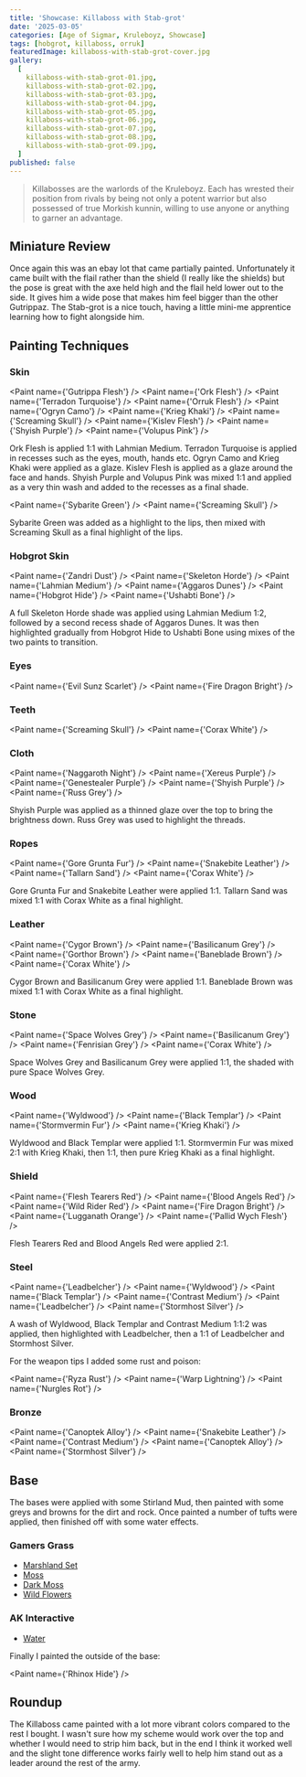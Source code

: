 ```yaml
---
title: 'Showcase: Killaboss with Stab-grot'
date: '2025-03-05'
categories: [Age of Sigmar, Kruleboyz, Showcase]
tags: [hobgrot, killaboss, orruk]
featuredImage: killaboss-with-stab-grot-cover.jpg
gallery:
  [
    killaboss-with-stab-grot-01.jpg,
    killaboss-with-stab-grot-02.jpg,
    killaboss-with-stab-grot-03.jpg,
    killaboss-with-stab-grot-04.jpg,
    killaboss-with-stab-grot-05.jpg,
    killaboss-with-stab-grot-06.jpg,
    killaboss-with-stab-grot-07.jpg,
    killaboss-with-stab-grot-08.jpg,
    killaboss-with-stab-grot-09.jpg,
  ]
published: false
---
```



> Killabosses are the warlords of the Kruleboyz. Each has wrested their position from rivals by being not only a potent
> warrior but also possessed of true Morkish kunnin, willing to use anyone or anything to garner an advantage.

## Miniature Review

Once again this was an ebay lot that came partially painted. Unfortunately it came built with the flail rather than the
shield (I really like the shields) but the pose is great with the axe held high and the flail held lower out to the
side. It gives him a wide pose that makes him feel bigger than the other Gutrippaz. The Stab-grot is a nice touch,
having a little mini-me apprentice learning how to fight alongside him.

## Painting Techniques

### Skin

<Paint name={'Gutrippa Flesh'} />
<Paint name={'Ork Flesh'} />
<Paint name={'Terradon Turquoise'} />
<Paint name={'Orruk Flesh'} />
<Paint name={'Ogryn Camo'} />
<Paint name={'Krieg Khaki'} />
<Paint name={'Screaming Skull'} />
<Paint name={'Kislev Flesh'} />
<Paint name={'Shyish Purple'} />
<Paint name={'Volupus Pink'} />

Ork Flesh is applied 1:1 with Lahmian Medium. Terradon Turquoise is applied in recesses such as the eyes, mouth,
hands etc. Ogryn Camo and Krieg Khaki were applied as a glaze. Kislev Flesh is applied as a glaze around the face and
hands. Shyish Purple and Volupus Pink was mixed 1:1 and applied as a very thin wash and added to the recesses as a final
shade.

<Paint name={'Sybarite Green'} />
<Paint name={'Screaming Skull'} />

Sybarite Green was added as a highlight to the lips, then mixed with Screaming Skull as a final highlight of the lips.

### Hobgrot Skin

<Paint name={'Zandri Dust'} />
<Paint name={'Skeleton Horde'} />
<Paint name={'Lahmian Medium'} />
<Paint name={'Aggaros Dunes'} />
<Paint name={'Hobgrot Hide'} />
<Paint name={'Ushabti Bone'} />

A full Skeleton Horde shade was applied using Lahmian Medium 1:2, followed by a second recess shade of Aggaros Dunes.
It was then highlighted gradually from Hobgrot Hide to Ushabti Bone using mixes of the two paints to transition.

### Eyes

<Paint name={'Evil Sunz Scarlet'} />
<Paint name={'Fire Dragon Bright'} />

### Teeth

<Paint name={'Screaming Skull'} />
<Paint name={'Corax White'} />

### Cloth

<Paint name={'Naggaroth Night'} />
<Paint name={'Xereus Purple'} />
<Paint name={'Genestealer Purple'} />
<Paint name={'Shyish Purple'} />
<Paint name={'Russ Grey'} />

Shyish Purple was applied as a thinned glaze over the top to bring the brightness down. Russ Grey was used to highlight
the threads.

### Ropes

<Paint name={'Gore Grunta Fur'} />
<Paint name={'Snakebite Leather'} />
<Paint name={'Tallarn Sand'} />
<Paint name={'Corax White'} />

Gore Grunta Fur and Snakebite Leather were applied 1:1. Tallarn Sand was mixed 1:1 with Corax White as a final
highlight.

### Leather

<Paint name={'Cygor Brown'} />
<Paint name={'Basilicanum Grey'} />
<Paint name={'Gorthor Brown'} />
<Paint name={'Baneblade Brown'} />
<Paint name={'Corax White'} />

Cygor Brown and Basilicanum Grey were applied 1:1. Baneblade Brown was mixed 1:1 with Corax White as a final highlight.

### Stone

<Paint name={'Space Wolves Grey'} />
<Paint name={'Basilicanum Grey'} />
<Paint name={'Fenrisian Grey'} />
<Paint name={'Corax White'} />

Space Wolves Grey and Basilicanum Grey were applied 1:1, the shaded with pure Space Wolves Grey.

### Wood

<Paint name={'Wyldwood'} />
<Paint name={'Black Templar'} />
<Paint name={'Stormvermin Fur'} />
<Paint name={'Krieg Khaki'} />

Wyldwood and Black Templar were applied 1:1. Stormvermin Fur was mixed 2:1 with Krieg Khaki, then 1:1, then pure
Krieg Khaki as a final highlight.

### Shield

<Paint name={'Flesh Tearers Red'} />
<Paint name={'Blood Angels Red'} />
<Paint name={'Wild Rider Red'} />
<Paint name={'Fire Dragon Bright'} />
<Paint name={'Lugganath Orange'} />
<Paint name={'Pallid Wych Flesh'} />

Flesh Tearers Red and Blood Angels Red were applied 2:1.

### Steel

<Paint name={'Leadbelcher'} />
<Paint name={'Wyldwood'} />
<Paint name={'Black Templar'} />
<Paint name={'Contrast Medium'} />
<Paint name={'Leadbelcher'} />
<Paint name={'Stormhost Silver'} />

A wash of Wyldwood, Black Templar and Contrast Medium 1:1:2 was applied, then highlighted with Leadbelcher, then
a 1:1 of Leadbelcher and Stormhost Silver.

For the weapon tips I added some rust and poison:

<Paint name={'Ryza Rust'} />
<Paint name={'Warp Lightning'} />
<Paint name={'Nurgles Rot'} />

### Bronze

<Paint name={'Canoptek Alloy'} />
<Paint name={'Snakebite Leather'} />
<Paint name={'Contrast Medium'} />
<Paint name={'Canoptek Alloy'} />
<Paint name={'Stormhost Silver'} />

## Base

The bases were applied with some Stirland Mud, then painted with some greys and browns for the dirt and rock.
Once painted a number of tufts were applied, then finished off with some water effects.

### Gamers Grass

- [Marshland Set](https://gamersgrass.com/product/marshland-set/)
- [Moss](https://gamersgrass.com/product/moss-2mm/)
- [Dark Moss](https://gamersgrass.com/product/dark-moss-2mm/)
- [Wild Flowers](https://gamersgrass.com/product/wild-flowers-set/)

### AK Interactive

- [Water](https://ak-interactive.com/product/puddles-60ml/)

Finally I painted the outside of the base:

<Paint name={'Rhinox Hide'} />

## Roundup

The Killaboss came painted with a lot more vibrant colors compared to the rest I bought. I wasn't sure how my scheme
would work over the top and whether I would need to strip him back, but in the end I think it worked well and the
slight tone difference works fairly well to help him stand out as a leader around the rest of the army.
